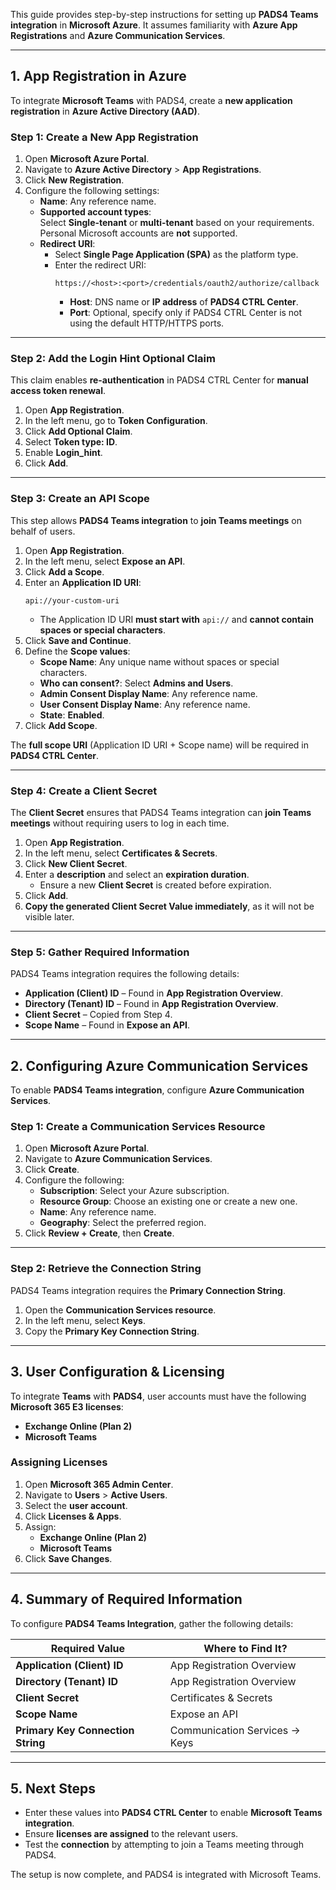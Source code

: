 This guide provides step-by-step instructions for setting up **PADS4 Teams integration** in **Microsoft Azure**. It assumes familiarity with **Azure App Registrations** and **Azure Communication Services**.

---

## **1. App Registration in Azure**
To integrate **Microsoft Teams** with PADS4, create a **new application registration** in **Azure Active Directory (AAD)**.

### **Step 1: Create a New App Registration**
1. Open **Microsoft Azure Portal**.
2. Navigate to **Azure Active Directory** > **App Registrations**.
3. Click **New Registration**.
4. Configure the following settings:
   - **Name**: Any reference name.
   - **Supported account types**:  
     Select **Single-tenant** or **multi-tenant** based on your requirements.  
     Personal Microsoft accounts are **not** supported.
   - **Redirect URI**:  
     - Select **Single Page Application (SPA)** as the platform type.  
     - Enter the redirect URI:  
       ```
       https://<host>:<port>/credentials/oauth2/authorize/callback
       ```
       - **Host**: DNS name or **IP address** of **PADS4 CTRL Center**.
       - **Port**: Optional, specify only if PADS4 CTRL Center is not using the default HTTP/HTTPS ports.

---

### **Step 2: Add the Login Hint Optional Claim**
This claim enables **re-authentication** in PADS4 CTRL Center for **manual access token renewal**.

1. Open **App Registration**.
2. In the left menu, go to **Token Configuration**.
3. Click **Add Optional Claim**.
4. Select **Token type: ID**.
5. Enable **Login_hint**.
6. Click **Add**.

---

### **Step 3: Create an API Scope**
This step allows **PADS4 Teams integration** to **join Teams meetings** on behalf of users.

1. Open **App Registration**.
2. In the left menu, select **Expose an API**.
3. Click **Add a Scope**.
4. Enter an **Application ID URI**:
   ```
   api://your-custom-uri
   ```
   - The Application ID URI **must start with** `api://` and **cannot contain spaces or special characters**.
5. Click **Save and Continue**.
6. Define the **Scope values**:
   - **Scope Name**: Any unique name without spaces or special characters.
   - **Who can consent?**: Select **Admins and Users**.
   - **Admin Consent Display Name**: Any reference name.
   - **User Consent Display Name**: Any reference name.
   - **State**: **Enabled**.
7. Click **Add Scope**.

The **full scope URI** (Application ID URI + Scope name) will be required in **PADS4 CTRL Center**.

---

### **Step 4: Create a Client Secret**
The **Client Secret** ensures that PADS4 Teams integration can **join Teams meetings** without requiring users to log in each time.

1. Open **App Registration**.
2. In the left menu, select **Certificates & Secrets**.
3. Click **New Client Secret**.
4. Enter a **description** and select an **expiration duration**.
   - Ensure a new **Client Secret** is created before expiration.
5. Click **Add**.
6. **Copy the generated Client Secret Value immediately**, as it will not be visible later.

---

### **Step 5: Gather Required Information**
PADS4 Teams integration requires the following details:

- **Application (Client) ID** – Found in **App Registration Overview**.
- **Directory (Tenant) ID** – Found in **App Registration Overview**.
- **Client Secret** – Copied from Step 4.
- **Scope Name** – Found in **Expose an API**.

---

## **2. Configuring Azure Communication Services**
To enable **PADS4 Teams integration**, configure **Azure Communication Services**.

### **Step 1: Create a Communication Services Resource**
1. Open **Microsoft Azure Portal**.
2. Navigate to **Azure Communication Services**.
3. Click **Create**.
4. Configure the following:
   - **Subscription**: Select your Azure subscription.
   - **Resource Group**: Choose an existing one or create a new one.
   - **Name**: Any reference name.
   - **Geography**: Select the preferred region.
5. Click **Review + Create**, then **Create**.

---

### **Step 2: Retrieve the Connection String**
PADS4 Teams integration requires the **Primary Connection String**.

1. Open the **Communication Services resource**.
2. In the left menu, select **Keys**.
3. Copy the **Primary Key Connection String**.

---

## **3. User Configuration & Licensing**
To integrate **Teams** with **PADS4**, user accounts must have the following **Microsoft 365 E3 licenses**:

- **Exchange Online (Plan 2)**
- **Microsoft Teams**

### **Assigning Licenses**
1. Open **Microsoft 365 Admin Center**.
2. Navigate to **Users** > **Active Users**.
3. Select the **user account**.
4. Click **Licenses & Apps**.
5. Assign:
   - **Exchange Online (Plan 2)**
   - **Microsoft Teams**
6. Click **Save Changes**.

---

## **4. Summary of Required Information**
To configure **PADS4 Teams Integration**, gather the following details:

| **Required Value**        | **Where to Find It?** |
|--------------------------|----------------------|
| **Application (Client) ID** | App Registration Overview |
| **Directory (Tenant) ID**  | App Registration Overview |
| **Client Secret**         | Certificates & Secrets |
| **Scope Name**           | Expose an API |
| **Primary Key Connection String** | Communication Services → Keys |

---

## **5. Next Steps**
- Enter these values into **PADS4 CTRL Center** to enable **Microsoft Teams integration**.
- Ensure **licenses are assigned** to the relevant users.
- Test the **connection** by attempting to join a Teams meeting through PADS4.

The setup is now complete, and PADS4 is integrated with Microsoft Teams.